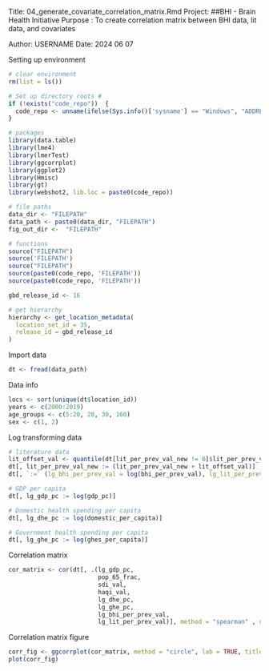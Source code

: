 Title:    04_generate_covariate_correlation_matrix.Rmd
 Project:  ##BHI - Brain Health Initiative
 Purpose : To create correlation matrix between BHI data, lit data, and covariates
           
     
 Author: USERNAME
 Date: 2024 06 07
 
Setting up environment
```r
# clear environment
rm(list = ls())

# Set up directory roots #
if (!exists("code_repo"))  {
  code_repo <- unname(ifelse(Sys.info()['sysname'] == "Windows", "ADDRESS", paste0("ADDRESS", Sys.info()['user'][1], "ADDRESS")))
}

# packages
library(data.table)
library(lme4)
library(lmerTest)
library(ggcorrplot)
library(ggplot2)
library(Hmisc)
library(gt)
library(webshot2, lib.loc = paste0(code_repo))

# file paths
data_dir <- "FILEPATH"
data_path <- paste0(data_dir, "FILEPATH")
fig_out_dir <-  "FILEPATH"

# functions
source("FILEPATH")
source('FILEPATH')
source("FILEPATH")
source(paste0(code_repo, 'FILEPATH'))
source(paste0(code_repo, 'FILEPATH'))

gbd_release_id <- 16

# get hierarchy
hierarchy <- get_location_metadata(
  location_set_id = 35,
  release_id = gbd_release_id
)

```

Import data
```r
dt <- fread(data_path)

```

Data info
```r
locs <- sort(unique(dt$location_id))
years <- c(2000:2019)
age_groups <- c(5:20, 28, 30, 160)
sex <- c(1, 2)

```

Log transforming data
```r
# literature data
lit_offset_val <- quantile(dt[lit_per_prev_val_new != 0]$lit_per_prev_val_new, 0.05, na.rm = T)
dt[, lit_per_prev_val_new := (lit_per_prev_val_new + lit_offset_val)]
dt[, `:=` (lg_bhi_per_prev_val = log(bhi_per_prev_val), lg_lit_per_prev_val = log(lit_per_prev_val_new))]

# GDP per capita
dt[, lg_gdp_pc := log(gdp_pc)]

# Domestic health spending per capita
dt[, lg_dhe_pc := log(domestic_per_capita)]

# Government health spending per capita
dt[, lg_ghe_pc := log(ghes_per_capita)]

```

Correlation matrix
```r
cor_matrix <- cor(dt[, .(lg_gdp_pc,
                         pop_65_frac,
                         sdi_val,
                         haqi_val,
                         lg_dhe_pc,
                         lg_ghe_pc,
                         lg_bhi_per_prev_val,
                         lg_lit_per_prev_val)], method = "spearman" , use="pairwise.complete.obs")

```

Correlation matrix figure
```r
corr_fig <- ggcorrplot(cor_matrix, method = "circle", lab = TRUE, title = "Correlation matrix")
plot(corr_fig)

```